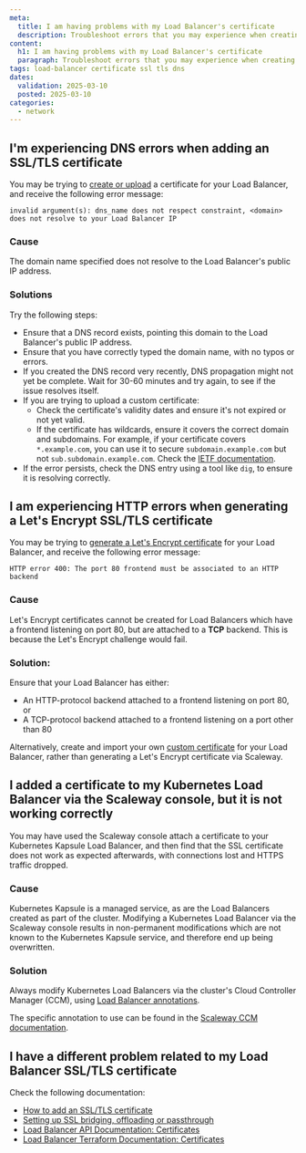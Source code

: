 ```yaml
---
meta:
  title: I am having problems with my Load Balancer's certificate
  description: Troubleshoot errors that you may experience when creating an SSL/TLS certificate, adding it to your Load Balancer frontend, or successfully handling HTTPS connections.
content:
  h1: I am having problems with my Load Balancer's certificate
  paragraph: Troubleshoot errors that you may experience when creating an SSL/TLS certificate, adding it to your Load Balancer frontend, or successfully handling HTTPS connections.
tags: load-balancer certificate ssl tls dns
dates:
  validation: 2025-03-10
  posted: 2025-03-10
categories:
  - network
---
```


## I'm experiencing DNS errors when adding an SSL/TLS certificate

You may be trying to [create or upload](/load-balancer/how-to/add-certificate/) a certificate for your Load Balancer, and receive the following error message:

```
invalid argument(s): dns_name does not respect constraint, <domain> does not resolve to your Load Balancer IP
```

### Cause

The domain name specified does not resolve to the Load Balancer's public IP address.

### Solutions

Try the following steps:

- Ensure that a DNS record exists, pointing this domain to the Load Balancer's public IP address.
- Ensure that you have correctly typed the domain name, with no typos or errors.
- If you created the DNS record very recently, DNS propagation might not yet be complete. Wait for 30-60 minutes and try again, to see if the issue resolves itself.
- If you are trying to upload a custom certificate:
    - Check the certificate's validity dates and ensure it's not expired or not yet valid.
    - If the certificate has wildcards, ensure it covers the correct domain and subdomains. For example, if your certificate covers `*.example.com`, you can use it to secure `subdomain.example.com` but not `sub.subdomain.example.com`. Check the [IETF documentation](https://www.ietf.org/rfc/rfc2818.txt).
- If the error persists, check the DNS entry using a tool like `dig`, to ensure it is resolving correctly.


## I am experiencing HTTP errors when generating a Let's Encrypt SSL/TLS certificate

You may be trying to [generate a Let's Encrypt certificate](/load-balancer/how-to/add-certificate/#how-to-generate-and-add-a-lets-encrypt-certificate) for your Load Balancer, and receive the following error message:

```
HTTP error 400: The port 80 frontend must be associated to an HTTP backend
```

### Cause

Let's Encrypt certificates cannot be created for Load Balancers which have a frontend listening on port 80, but are attached to a **TCP** backend. This is because the Let's Encrypt challenge would fail. 

### Solution:

Ensure that your Load Balancer has either:
- An HTTP-protocol backend attached to a frontend listening on port 80, or
- A TCP-protocol backend attached to a frontend listening on a port other than 80

Alternatively, create and import your own [custom certificate](/load-balancer/how-to/add-certificate/#how-to-import-a-certificate) for your Load Balancer, rather than generating a Let's Encrypt certificate via Scaleway.

## I added a certificate to my Kubernetes Load Balancer via the Scaleway console, but it is not working correctly

You may have used the Scaleway console attach a certificate to your Kubernetes Kapsule Load Balancer, and then find that the SSL certificate does not work as expected afterwards, with connections lost and HTTPS traffic dropped.

### Cause

Kubernetes Kapsule is a managed service, as are the Load Balancers created as part of the cluster.
Modifying a Kubernetes Load Balancer via the Scaleway console results in non-permanent modifications which are not known to the Kubernetes Kapsule service, and therefore end up being overwritten.

### Solution

Always modify Kubernetes Load Balancers via the cluster's Cloud Controller Manager (CCM), using [Load Balancer annotations](/kubernetes/reference-content/using-load-balancer-annotations/). 

The specific annotation to use can be found in the [Scaleway CCM documentation](https://github.com/scaleway/scaleway-cloud-controller-manager/blob/master/docs/loadbalancer-annotations.md#servicebetakubernetesioscw-loadbalancer-certificate-ids).


## I have a different problem related to my Load Balancer SSL/TLS certificate

Check the following documentation:

- [How to add an SSL/TLS certificate](/load-balancer/how-to/add-certificate/)
- [Setting up SSL bridging, offloading or passthrough](/load-balancer/reference-content/ssl-bridging-offloading-passthrough/)
- [Load Balancer API Documentation: Certificates](https://www.scaleway.com/en/developers/api/load-balancer/zoned-api/#path-certificate-get-an-ssltls-certificate)
- [Load Balancer Terraform Documentation: Certificates](https://registry.terraform.io/providers/scaleway/scaleway/latest/docs/resources/lb_certificate)




     


    